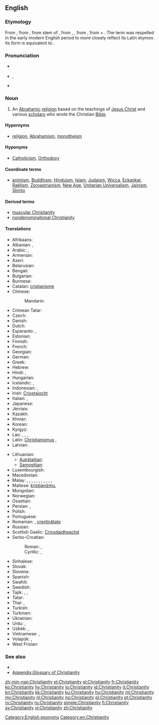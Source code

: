 ==English==

===Etymology===
From {{etyl|enm|en}} {{term|cristente|lang=enm}}, from {{etyl|fro|en}} {{term|crestiente|lang=fro}}, from {{etyl|ML.|en}} stem of {{term|christianitas||lang=la}}, from {{etyl|la|en}} {{term|christianus|lang=la}}, {{term|Christianus|lang=la}}, from {{etyl|grc|en}} {{term|Χριστιανός|lang=grc|tr=Christianos}}, from {{term|Χριστός||lang=grc|tr=Christos|Christ, anointed one}} + {{term|-ιανός||lang=grc|tr=-ianos|of, related to}}. The term was respelled in the early modern English period to more closely reflect its Latin etymon. Its form is equivalent to {{suffix|Christian|ity}}.

===Pronunciation===
* {{a|RP}} {{IPA|/ˌkrɪstiˈænɪti/}}
* {{a|US}} {{IPA|/ˌkrɪstʃiˈænɪti/}}, {{X-SAMPA|/%krIstSi"{nIti/}}
* {{audio|en-us-Christianity.ogg|Audio (US)}}

===Noun===
{{en-noun|-|Christianities}}

# An [[Abrahamic]] [[religion]] based on the teachings of [[Jesus Christ]] and various [[scholar]]s who wrote the Christian [[Bible]].

====Hypernyms====
* [[religion]], [[Abrahamism]], [[monotheism]]

====Hyponyms====
* {{sense|religion based on teaching of Christ}} [[Catholicism]], [[Orthodoxy]]

====Coordinate terms====
* {{sense|religion based on teaching of Christ}} [[animism]], [[Buddhism]], [[Hinduism]], [[Islam]], [[Judaism]], [[Wicca]], [[Eckankar]], [[Raëlism]], [[Zoroastrianism]], [[New Age]], [[Unitarian Universalism]], [[Jainism]], [[Shinto]]

====Derived terms====
* [[muscular Christianity]]
* [[nondenominational Christianity]]

====Translations====
{{trans-top|monotheistic religion}}
* Afrikaans: {{t-|af|christendom}}
* Albanian: {{t-|sq|krishterimi}}, {{t-|sq|krishtërim}}
* Arabic: {{t+|ar|مسيحية|f|tr=masīḥíyya|sc=Arab}}, {{t-|ar|نصرانية|f|tr=naṣrāníyya|sc=Arab}}
* Armenian: {{t-|hy|քրիստոնեություն|tr=k’ristoneut’yun}}
* Azeri: {{t-|az|xristianlıq}}
* Belarusian: {{t-|be|хрысціянства|n|tr=xryscijánstva|sc=Cyrl}}
* Bengali: {{t-|bn|খ্রিস্ট ধর্ম|tr=khrisţ dhôrm|sc=Beng}}
* Bulgarian: {{t-|bg|християнство|n|tr=hristijánstvo|sc=Cyrl}}
* Burmese: {{t-|my|သိက္ခါတော်ရ|tr= thei' kha do ja.|sc=Mymr}}
* Catalan: [[cristianisme]] {{m}}
* Chinese:
*: Mandarin: {{t+|cmn|基督教|tr=Jīdūjiào|sc=Hani}}
* Crimean Tatar: {{tø|crh|hristianlıq}}
* Czech: {{t+|cs|křesťanství|n}}
* Danish: {{t-|da|kristendom}}
* Dutch: {{t+|nl|christendom|n}}
* Esperanto: {{t-|eo|kristanismo}}, {{t-|eo|kristismo}}
* Estonian: {{t-|et|ristiusk}}
* Finnish: {{t+|fi|kristinusko}}
* French: {{t+|fr|christianisme|m}}
* Georgian: {{t-|ka|ქრისტიანობა|tr=k'ristianoba|sc=Geor}}
* German: {{t+|de|Christentum|n}}
* Greek: {{t+|el|χριστιανισμός|m|tr=christianismós}}
* Hebrew: {{t-|he|נצרות|f|alt=נַצְרוּת|tr=natsrút|sc=Hebr}}
* Hindi: {{t-|hi|ईसाई धर्म|tr=īsāī dharm}}, {{t-|hi|ईसाइयत|tr=īsāiyat}}
* Hungarian: {{t+|hu|kereszténység}}
* Icelandic: {{t-|is|kristindómur|m}}, {{t+|is|kristni|f}}
* Indonesian: {{t+|id|Kristen}}, {{t-|id|Kekristenan}}
* Irish: [[Críostaíocht]]
* Italian: {{t-|it|cristianità|f}}, {{t+|it|cristianesimo|m}}
* Japanese: {{t+|ja|キリスト教|tr=Kirisuto-kyō|sc=Jpan}}
* Jèrriais: {{tø|roa-jer|Chrêtchienneté|f}}
* Kazakh: {{t|kk|христиандық|tr=xrïstïandıq|sc=Cyrl}}
* Khmer: {{t-|km|គ្រិស្តសាសនា|tr=krɨh saasnaa|sc=Khmr}}
* Korean: {{t+|ko|기독교|tr=Gidokgyo|sc=Kore}}
* Kyrgyz: {{t-|ky|машаякчылык|tr=maşayakçılik|sc=Cyrl}}
* Lao: {{t-|lo|ສາດສະໜາຄະລິດ|tr=sȁːtsánǎː kʰā līt|sc=Laoo}}, {{t-|lo|ສາສນາກິດ|tr=sȁːt sá năː kít|sc=Laoo}}, {{t-|lo|ຄິດສາດສະໜາ|tr=kʰīt sȁːtsánǎː|sc=Laoo}}, {{t-|lo|ສາສະໜາພະເຢຊູ|tr=sǎːsánǎː pʰā yèː súː|sc=Laoo}}
* Latin: [[Christianismus]] {{m}}, {{t-|la|Christianitas}}
* Latvian: {{t-|lv|kristietība|f}}
{{trans-mid}}
* Lithuanian:
** [[Aukštaitian]]: {{t+|lt|krikščionybė|f}}
** [[Samogitian]]: {{tø|sgs|krėkštiuonībė|f}}
* Luxembourgish: {{t+|lb|Chrëschtentum}}
* Macedonian: {{t-|mk|христијанство|n|tr=hristijánstvo}}
* Malay: {{t-|ms|Kristian}}, {{t|ms|Masihi}}, {{t|ms|Nasrani}}, {{t|ms|Serani}}, {{t|ms|agama Kristian}}, {{t|ms|agama Masihi}}, {{t|ms|agama Nasrani}}, {{t|ms|agama Serani}}, {{t|ms|agama Kristian}}, {{t|ms|agama Masihi}}, {{t|ms|agama Nasrani}}, {{t|ms|agama Serani}}
* Maltese: [[kristjaniżmu]], {{t-|mt|kristjaniżmu}}
* Mongolian: {{t-|mn|христийн шашин|tr=hristijn šašin|sc=Cyrl}}
* Norwegian: {{t+|no|kristendom}}
* Ossetian: {{tø|os|чырыстонад|sc=Cyrl}}
* Persian: {{t+|fa|مسیحیت|tr=masihiyat|sc=fa-Arab}}, {{t+|fa|ترسایی|tr=tarsâyi|sc=fa-Arab}}
* Polish: {{t+|pl|chrześcijaństwo|n}}
* Portuguese: {{t+|pt|cristianismo|m}}
* Romanian: {{t-|ro|creștinism|n}}, [[creștin|creștinătate]] {{f}}
* Russian: {{t+|ru|христианство|n|tr=xristiánstvo}}
* Scottish Gaelic: [[Crìosdaidheachd]] {{f}}
* Serbo-Croatian:
*: Roman: {{qualifier|Bosnian, Serbian}} {{t-|sh|хришћанство|n}}, {{qualifier|Croatian}} {{t-|sh|кршћанство|n}}
*: Cyrillic: {{qualifier|Bosnian, Serbian}} {{t-|sh|hrišćanstvo|n}}, {{qualifier|Croatian}} {{t-|sh|kršćanstvo|n}}
* Sinhalese: {{t-|si|ක්‍රිස්තියානි ආගම|sc=Sinh}}
* Slovak: {{t-|sk|kresťanstvo|n}}
* Slovene: {{t+|sl|krščanstvo|n}}
* Spanish: {{t+|es|cristianismo|m}}
* Swahili: {{t-|sw|Ukristo}}
* Swedish: {{t+|sv|kristendom|c}}
* Tajik: {{t-|tg|дини насронӣ|tr=dini nasronī|sc=Cyrl}}, {{t-|tg|дини христианӣ|tr=dini xristianī|sc=Cyrl}}, {{t-|tg|тарсоӣ‍|tr=tarsoī|sc=Cyrl}}
* Tatar: {{t-|tt|христианлык|tr=xristianlıq|sc=Cyrl}}
* Thai: {{t-|th|ศาสนาคริสต์|tr=sàat-sà-năa krít|sc=Thai}}, {{t-|th|คริสต์ศาสนา|tr=krít sàat-sà-năa|sc=Thai}}
* Turkish: {{t+|tr|Hristiyanlık}}
* Turkmen: {{t-|tk|hristiýanlyk}}
* Ukrainian: {{t-|uk|християнство|n|tr=xrystyjánstvo|sc=Cyrl}}
* Urdu: {{t-|ur|عیسائی مذہب|m|tr=īsāī maz'hab|sc=ur-Arab}}, {{t-|ur|عیسائیت|tr='īsāiyat|sc=ur-Arab}}
* Uzbek: {{t-|uz|xristianlik}}, {{t-|uz|masihiylik}}
* Vietnamese: {{t+|vi|Kitô giáo}}, {{t+|vi|Cơ Đốc giáo}}
* Volapük: {{t+|vo|krit}}, {{qualifier|primitive}} {{t-|vo|rukrit}}
* West Frisian: {{t-|fy|Kristendom}}
{{trans-bottom}}

===See also===
* {{pedia}}
* [[Appendix:Glossary of Christianity]]

[[Category:English eponyms]]
[[Category:en:Christianity]]

[[zh-min-nan:Christianity]]
[[et:Christianity]]
[[el:Christianity]]
[[fr:Christianity]]
[[ko:Christianity]]
[[hy:Christianity]]
[[io:Christianity]]
[[id:Christianity]]
[[it:Christianity]]
[[kn:Christianity]]
[[kk:Christianity]]
[[ku:Christianity]]
[[hu:Christianity]]
[[ml:Christianity]]
[[my:Christianity]]
[[nl:Christianity]]
[[no:Christianity]]
[[pl:Christianity]]
[[pt:Christianity]]
[[ro:Christianity]]
[[ru:Christianity]]
[[simple:Christianity]]
[[fi:Christianity]]
[[sv:Christianity]]
[[vi:Christianity]]
[[zh:Christianity]]